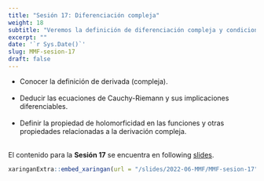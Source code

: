 ---
title: "Sesión 17: Diferenciación compleja"
weight: 18
subtitle: "Veremos la definición de diferenciación compleja y condiciones suficientes y necesarias para que una función sea diferenciable"
excerpt: ""
date: '`r Sys.Date()`'
slug: MMF-sesion-17
draft: false
---

 * Conocer la definición de derivada (compleja). <br/><br/>
 * Deducir las ecuaciones de Cauchy-Riemann y sus implicaciones diferenciables. <br/><br/>
 * Definir la propiedad de holomorficidad en las funciones y otras propiedades relacionadas a la derivación compleja. <br/><br/>

El contenido para la **Sesión 17** se encuentra en following [slides](/slides/2022-06-MMF/MMF-sesion-17).

```{r embed-xaringan, echo=FALSE}
xaringanExtra::embed_xaringan(url = "/slides/2022-06-MMF/MMF-sesion-17", ratio = "4:3")
```